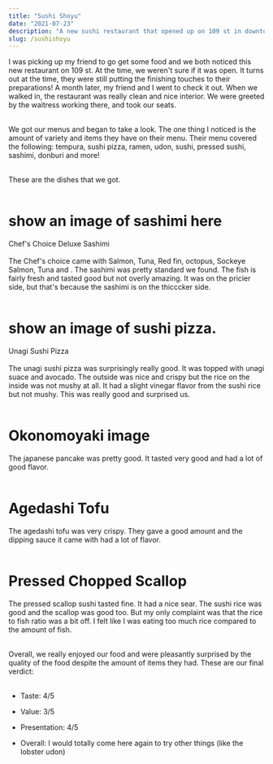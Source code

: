---
title: "Sushi Shoyu"
date: "2021-07-23"
description: "A new sushi restaurant that opened up on 109 st in downtown!"
slug: /sushishoyu
---

I was picking up my friend to go get some food and we both noticed this new restaurant on 109 st. At the time, we weren't sure if it was open. It turns out at the time, they
were still putting the finishing touches to their preparations! A month later, my friend and I went to check it out. When we walked in, the restaurant was really clean
and nice interior. We were greeted by the waitress working there, and took our seats.<br/><br/>

We got our menus and began to take a look. The one thing I noticed is the amount of variety and items they have on their menu.
Their menu covered the following: tempura, sushi pizza, ramen, udon, sushi, pressed sushi, sashimi, donburi and more!<br/><br/>

These are the dishes that we got.<br/><br/>

# show an image of sashimi here
Chef's Choice Deluxe Sashimi<br/><br/>
The Chef's choice came with Salmon, Tuna, Red fin, octopus, Sockeye Salmon, Tuna and . The sashimi was pretty standard we found. The fish is fairly fresh and tasted good but not
overly amazing. It was on the pricier side, but that's because the sashimi is on the thicccker side.<br/><br/>

# show an image of sushi pizza.
Unagi Sushi Pizza <br/><br/>
The unagi sushi pizza was surprisingly really good. It was topped with unagi suace and avocado. The outside was nice and crispy but the rice on the inside was not mushy at all.
It had a slight vinegar flavor from the sushi rice but not mushy. This was really good and surprised us.<br/><br/>

# Okonomoyaki image
The japanese pancake was pretty good. It tasted very good and had a lot of good flavor.<br/><br/>

# Agedashi Tofu
The agedashi tofu was very crispy. They gave a good amount and the dipping sauce it came with had a lot of flavor.<br/><br/>

# Pressed Chopped Scallop
The pressed scallop sushi tasted fine. It had a nice sear. The sushi rice was good and the scallop was good too. But my only complaint was that the rice to fish
ratio was a bit off. I felt like I was eating too much rice compared to the amount of fish.<br/><br/>

Overall, we really enjoyed our food and were pleasantly surprised by the quality of the food despite the amount of items they had. These are our final verdict:<br/><br/>
* Taste: 4/5
* Value: 3/5
* Presentation: 4/5

* Overall: I would totally come here again to try other things (like the lobster udon)
